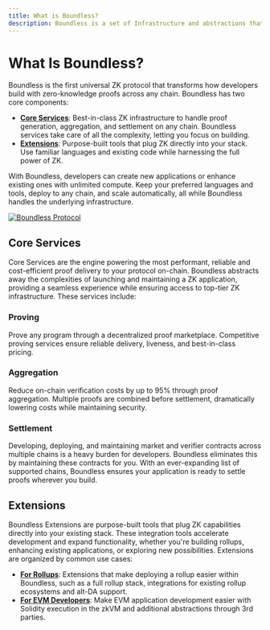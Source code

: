```yaml
---
title: What is Boundless?
description: Boundless is a set of Infrastructure and abstractions that provide the best place to develop your application, regardless of where you are.
---
```


# What Is Boundless?

Boundless is the first universal ZK protocol that transforms how developers build with zero-knowledge proofs across any chain. Boundless has two core components:

- [**Core Services**](#core-services): Best-in-class ZK infrastructure to handle proof generation, aggregation, and settlement on any chain. Boundless services take care of all the complexity, letting you focus on building.
- [**Extensions**](#extensions): Purpose-built tools that plug ZK directly into your stack. Use familiar languages and existing code while harnessing the full power of ZK.

With Boundless, developers can create new applications or enhance existing ones with unlimited compute. Keep your preferred languages and tools, deploy to any chain, and scale automatically, all while Boundless handles the underlying infrastructure.

<a href="/protocol.png" class="lightgallery">
  <img src="/protocol.png" alt="Boundless Protocol" />
</a>

## Core Services

Core Services are the engine powering the most performant, reliable and cost-efficient proof delivery to your protocol on-chain. Boundless abstracts away the complexities of launching and maintaining a ZK application, providing a seamless experience while ensuring access to top-tier ZK infrastructure. These services include:

### Proving

Prove any program through a decentralized proof marketplace. Competitive proving services ensure reliable delivery, liveness, and best-in-class pricing.

### Aggregation

Reduce on-chain verification costs by up to 95% through proof aggregation. Multiple proofs are combined before settlement, dramatically lowering costs while maintaining security.

### Settlement

Developing, deploying, and maintaining market and verifier contracts across multiple chains is a heavy burden for developers. Boundless eliminates this by maintaining these contracts for you. With an ever-expanding list of supported chains, Boundless ensures your application is ready to settle proofs wherever you build.

## Extensions

Boundless Extensions are purpose-built tools that plug ZK capabilities directly into your existing stack. These integration tools accelerate development and expand functionality, whether you're building rollups, enhancing existing applications, or exploring new possibilities. Extensions are organized by common use cases:

- [**For Rollups**](/introduction/extensions#for-rollups): Extensions that make deploying a rollup easier within Boundless, such as a full rollup stack, integrations for existing rollup ecosystems and alt-DA support.
- [**For EVM Developers**](/introduction/extensions#for-evm-developers): Make EVM application development easier with Solidity execution in the zkVM and additional abstractions through 3rd parties.
